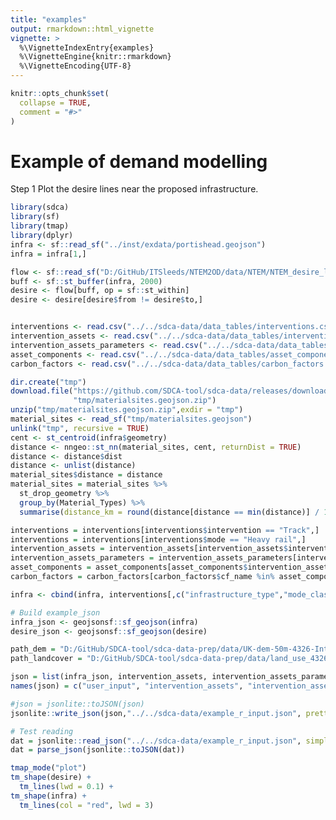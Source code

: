 ```yaml
---
title: "examples"
output: rmarkdown::html_vignette
vignette: >
  %\VignetteIndexEntry{examples}
  %\VignetteEngine{knitr::rmarkdown}
  %\VignetteEncoding{UTF-8}
---
```


```r
knitr::opts_chunk$set(
  collapse = TRUE,
  comment = "#>"
)
```

# Example of demand modelling

Step 1 Plot the desire lines near the proposed infrastructure.

```r
library(sdca)
library(sf)
library(tmap)
library(dplyr)
infra <- sf::read_sf("../inst/exdata/portishead.geojson")
infra = infra[1,]

flow <- sf::read_sf("D:/GitHub/ITSleeds/NTEM2OD/data/NTEM/NTEM_desire_lines.geojson")
buff <- sf::st_buffer(infra, 2000)
desire <- flow[buff, op = sf::st_within]
desire <- desire[desire$from != desire$to,]


interventions <- read.csv("../../sdca-data/data_tables/interventions.csv")
intervention_assets <- read.csv("../../sdca-data/data_tables/intervention_assets.csv")
intervention_assets_parameters <- read.csv("../../sdca-data/data_tables/intervention_assets_parameters.csv")
asset_components <- read.csv("../../sdca-data/data_tables/asset_components.csv")
carbon_factors <- read.csv("../../sdca-data/data_tables/carbon_factors.csv")

dir.create("tmp")
download.file("https://github.com/SDCA-tool/sdca-data/releases/download/map_data/materialsites.geojson.zip",
              "tmp/materialsites.geojson.zip")
unzip("tmp/materialsites.geojson.zip",exdir = "tmp")
material_sites <- read_sf("tmp/materialsites.geojson")
unlink("tmp", recursive = TRUE)
cent <- st_centroid(infra$geometry)
distance <- nngeo::st_nn(material_sites, cent, returnDist = TRUE)
distance <- distance$dist
distance <- unlist(distance)
material_sites$distance = distance
material_sites = material_sites %>%
  st_drop_geometry %>%
  group_by(Material_Types) %>%
  summarise(distance_km = round(distance[distance == min(distance)] / 1000,1))

interventions = interventions[interventions$intervention == "Track",]
interventions = interventions[interventions$mode == "Heavy rail",]
intervention_assets = intervention_assets[intervention_assets$intervention %in% interventions$intervention,]
intervention_assets_parameters = intervention_assets_parameters[intervention_assets_parameters$asset %in% intervention_assets$asset,]
asset_components = asset_components[asset_components$intervention_asset %in% intervention_assets$asset, ]
carbon_factors = carbon_factors[carbon_factors$cf_name %in% asset_components$cf_name, ]

infra <- cbind(infra, interventions[,c("infrastructure_type","mode_class","mode","intervention_class","intervention")])

# Build example_json
infra_json <- geojsonsf::sf_geojson(infra)
desire_json <- geojsonsf::sf_geojson(desire)

path_dem = "D:/GitHub/SDCA-tool/sdca-data-prep/data/UK-dem-50m-4326-Int16.tif"
path_landcover = "D:/GitHub/SDCA-tool/sdca-data-prep/data/land_use_4326.tif"

json = list(infra_json, intervention_assets, intervention_assets_parameters, asset_components, carbon_factors, desire_json, path_dem, path_landcover, material_sites)
names(json) = c("user_input", "intervention_assets", "intervention_assets_parameters", "asset_components", "carbon_factors", "desire_lines", "path_dem","path_landcover", "material_sites")

#json = jsonlite::toJSON(json)
jsonlite::write_json(json,"../../sdca-data/example_r_input.json", pretty = TRUE)

# Test reading
dat = jsonlite::read_json("../../sdca-data/example_r_input.json", simplifyVector = TRUE)
dat = parse_json(jsonlite::toJSON(dat))


```

```r
tmap_mode("plot")
tm_shape(desire) +
  tm_lines(lwd = 0.1) +
tm_shape(infra) +
  tm_lines(col = "red", lwd = 3)

```

